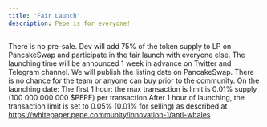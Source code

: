 ```yaml
---
title: 'Fair Launch'
description: Pepe is for everyone!
---
```


There is no pre-sale.
Dev will add 75% of the token supply to LP on PancakeSwap and participate in the fair launch with everyone else. The launching time will be announced 1 week in advance on Twitter and Telegram channel. 
We will publish the listing date on PancakeSwap. There is no chance for the team or anyone can buy prior to the community.
On the launching date:
The first 1 hour: the max transaction is limit is 0.01% supply (100 000 000 000 $PEPE) per transaction
After 1 hour of launching, the transaction limit is set to 0.05% (0.01% for selling) as described at https://whitepaper.pepe.community/innovation-1/anti-whales